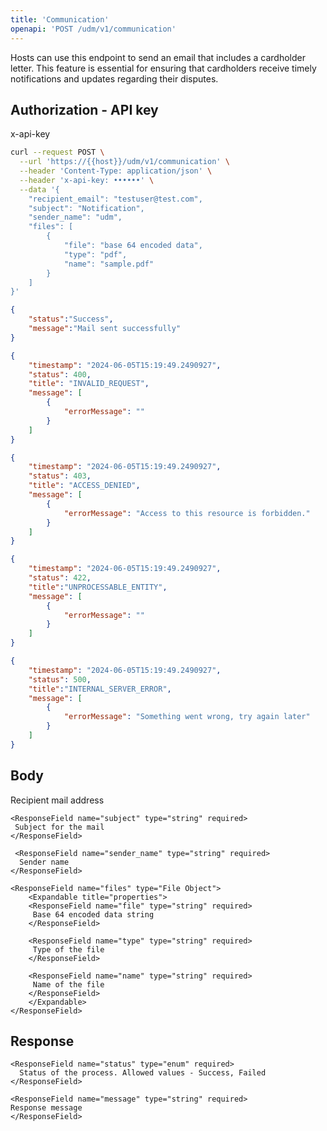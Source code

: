 ```yaml
---
title: 'Communication'
openapi: 'POST /udm/v1/communication'
---
```


<Card title="POST /udm/v1/communication" horizontal>
</Card>

Hosts can use this endpoint to send an email that includes a cardholder letter. This feature is essential for ensuring that cardholders receive timely notifications and updates regarding their disputes.


Authorization - API key
---
<ResponseField name="x-api-key" type="string" required>
      x-api-key
</ResponseField>

<RequestExample>

```bash request
curl --request POST \
  --url 'https://{{host}}/udm/v1/communication' \
  --header 'Content-Type: application/json' \
  --header 'x-api-key: ••••••' \
  --data '{
    "recipient_email": "testuser@test.com",
    "subject": "Notification",
    "sender_name": "udm",
    "files": [
        {
            "file": "base 64 encoded data",
            "type": "pdf",
            "name": "sample.pdf"
        }
    ]
}'
```
</RequestExample>

<ResponseExample>

```json 200
{
    "status":"Success",
    "message":"Mail sent successfully"
}
```

```json 400
{
    "timestamp": "2024-06-05T15:19:49.2490927",
    "status": 400,
    "title": "INVALID_REQUEST",
    "message": [
        {
            "errorMessage": ""
        }
    ]
}
```

```json 403
{
    "timestamp": "2024-06-05T15:19:49.2490927",
    "status": 403,
    "title": "ACCESS_DENIED",
    "message": [
        {
            "errorMessage": "Access to this resource is forbidden."
        }
    ]
}
```

```json 422
{
    "timestamp": "2024-06-05T15:19:49.2490927",
    "status": 422,
    "title":"UNPROCESSABLE_ENTITY",
    "message": [
        {
            "errorMessage": ""
        }
    ]
}
```

```json 500
{
    "timestamp": "2024-06-05T15:19:49.2490927",
    "status": 500,
    "title":"INTERNAL_SERVER_ERROR",
    "message": [
        {
            "errorMessage": "Something went wrong, try again later"
        }
    ]
}
```
</ResponseExample>

Body
--- 

<ResponseField name="communication" type="Communication Object">
  <Expandable title="properties">
    <ResponseField name="recipient_email" type="string" required>
     Recipient mail address
    </ResponseField>

    <ResponseField name="subject" type="string" required>
     Subject for the mail
    </ResponseField>

     <ResponseField name="sender_name" type="string" required>
      Sender name
    </ResponseField>

    <ResponseField name="files" type="File Object">
        <Expandable title="properties">
        <ResponseField name="file" type="string" required>
         Base 64 encoded data string
        </ResponseField>

        <ResponseField name="type" type="string" required>
         Type of the file
        </ResponseField>

        <ResponseField name="name" type="string" required>
         Name of the file
        </ResponseField>
        </Expandable>
    </ResponseField>
</Expandable>
</ResponseField>

Response
--- 

    <ResponseField name="status" type="enum" required>
      Status of the process. Allowed values - Success, Failed
    </ResponseField>

    <ResponseField name="message" type="string" required>
    Response message
    </ResponseField>


